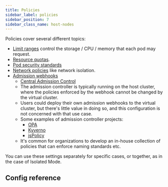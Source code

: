 ```yaml
---
title: Policies
sidebar_label: policies
sidebar_position: 7
sidebar_class_name: host-nodes
---
```



<TenancySupport hostNodes="true" />

<NetworkPolicyInfo/>

Policies cover several different topics:

- [Limit ranges](https://kubernetes.io/docs/concepts/policy/limit-range/) control the storage / CPU / memory that each pod may request.
- [Resource quotas](https://kubernetes.io/docs/concepts/policy/resource-quotas/).
- [Pod security standards](https://kubernetes.io/docs/concepts/security/pod-security-standards/)
- [Network policies](https://kubernetes.io/docs/concepts/services-networking/network-policies/) like network isolation.
- [Admission webhooks](https://kubernetes.io/docs/reference/access-authn-authz/extensible-admission-controllers/#admission-webhooks)
  - [Central Admission Control](./admission-control.mdx)
  - The admission controller is typically running on the host cluster, where the policies enforced by the webhook cannot be changed by the virtual cluster.
  - Users could deploy their own admission webhooks to the virtual cluster, but there's little value in doing so, and this configuration is not concerned with that use case.
  - Some examples of admission controller projects:
    - [OPA](https://www.openpolicyagent.org/docs/latest/)
    - [Kyverno](https://kyverno.io/)
    - [jsPolicy](https://www.jspolicy.com/)
  - It's common for organizations to develop an in-house collection of policies that can enforce naming standards etc.

You can use these settings separately for specific cases, or together, as in the case of Isolated Mode.

## Config reference

<Policies/>
